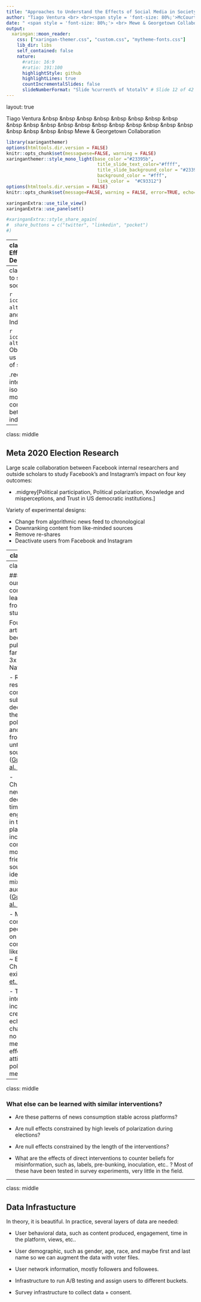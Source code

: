 ```yaml
---
title: "Approaches to Understand the Effects of Social Media in Society: The Role of Experimentation"
author: "Tiago Ventura <br> <br><span style = 'font-size: 80%;'>McCourt School of Public Policy, Georgetown University </span>"
date: " <span style = 'font-size: 80%;'> <br> Mewe & Georgetown Collaboration <br> <br> 03/31/2024 </span>"
output:
  xaringan::moon_reader:
    css: ["xaringan-themer.css", "custom.css", "mytheme-fonts.css"]
    lib_dir: libs
    self_contained: false
    nature:
      #ratio: 16:9
      #ratio: 191:100
      highlightStyle: github
      highlightLines: true
      countIncrementalSlides: false
      slideNumberFormat: "Slide %current% of %total%" # Slide 12 of 42
---
```

layout: true

<div class="my-footer"><span>Tiago Ventura &nbsp &nbsp &nbsp &nbsp &nbsp &nbsp &nbsp &nbsp &nbsp &nbsp &nbsp &nbsp &nbsp &nbsp &nbsp &nbsp &nbsp &nbsp &nbsp &nbsp &nbsp &nbsp &nbsp  Mewe & Georgetown Collaboration </span></div> 

```r
library(xaringanthemer)
options(htmltools.dir.version = FALSE)
knitr::opts_chunk$set(messagwese=FALSE, warning = FALSE)
xaringanthemer::style_mono_light(base_color ="#23395b", 
                                  title_slide_text_color="#ffff", 
                                  title_slide_background_color = "#23395b", 
                                  background_color = "#fff", 
                                  link_color =  "#C93312")
options(htmltools.dir.version = FALSE)
knitr::opts_chunk$set(message=FALSE, warning = FALSE, error=TRUE, echo=FALSE, cache=TRUE)
```

```r
xaringanExtra::use_tile_view()
xaringanExtra::use_panelset()

#xaringanExtra::style_share_again(
#  share_buttons = c("twitter", "linkedin", "pocket")
#)
```



---
class: middle
### The Effects of Digital Media on Democracy

.center[
```r
knitr::include_graphics("socialmedia_society2.png")
```
]

<br>
.footnote[[Lorenz-Spreen et. al. 2022, A systematic review of worldwide causal and correlational evidence on digital media and democracy](https://www.nature.com/articles/s41562-022-01460-1)]



---
class: middle
## Challenges to study the impacts of social media

`r icons::fontawesome("arrow-alt-circle-right")` Privacy and Data Access for Independent Researchers


`r icons::fontawesome("arrow-alt-circle-right")` Observational data can tell us little about causal effects of social media.

.red[Randomized interventions allow us to isolate causal effects. The most useful interventions come from collaborations between industry and independent researchers]

---
class: middle

## Meta 2020 Election Research

Large scale collaboration between Facebook internal researchers and outside scholars to study Facebook’s and Instagram’s impact on four key outcomes: 

- .midgrey[Political participation, Political polarization, Knowledge and misperceptions, and  Trust in US democratic institutions.]

Variety of experimental designs:

- Change from algorithmic news feed to chronological
- Downranking content from like-minded sources
- Remove re-shares
- Deactivate users from Facebook and Instagram


---
class: middle


## A Framework for Collaboration

`r icons::fontawesome("arrow-alt-circle-right")` Main points of the collaboration:

- Facebook no right of pre-publication approval

- None of the academic team will be financially compensated for their participation 

- To address privacy obligations, only Facebook employees were be able to “touch” the raw data.

- Explicit informed consent of study participants whose individual-level data will be collected and analyzed

- Pre-registration of study plans before data collection

---
class: middle

### What has our community learned so far from these studies? 

Four of the articles have been published so far (Science 3x and Nature):

- Removing reshared content substantially decreased the amount of political news and content from untrustworthy sources ([Guess et. al. 2023a](https://www.science.org/doi/full/10.1126/science.add8424))

- Chronological news feed decreased time and engagement in the platform, increased content from moderate friends and sources with ideologically mixed audiences ([Guess et. al. 2023b](https://www.science.org/doi/full/10.1126/science.abp9364))

- Most of the content people see on Facebook comes from like-minded ~ Echo Chambers do exist ([Nyhan et. al. 2023](https://www.nature.com/articles/s41586-023-06297-w))

- These interventions, including creaking the echo-chamber,  had no measurable effects on attitudinal political measures. 
  
---
class: middle

### What else can be learned with similar interventions?

- Are these patterns of news consumption stable across platforms?

- Are null effects constrained by high levels of polarization during elections?

- Are null effects constrained by the length of the interventions?

- What are the effects of direct interventions to counter beliefs for misinformation, such as, labels, pre-bunking, inoculation, etc.. ? Most of these have been tested in survey experiments, very little in the field. 


---
class: middle

## Data Infrastucture

In theory, it is beautiful. In practice, several layers of data are needed:

- User behavioral data, such as content produced, engagement, time in the platform, views, etc..

- User demographic, such as gender, age, race, and maybe first and last name so we can augment the data with voter files.

- User network information, mostly followers and followees. 

- Infrastructure to run A/B testing and assign users to different buckets. 

- Survey infrastructure to collect data + consent. 




 